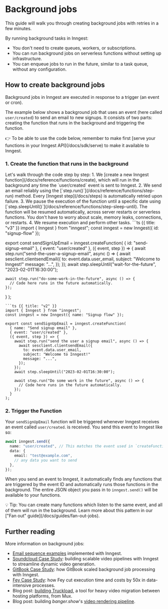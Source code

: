 
# Background jobs
This guide will walk you through creating background jobs with retries in a few minutes.

By running background tasks in Inngest:

- You don't need to create queues, workers, or subscriptions.
- You can run background jobs on serverless functions without setting up infrastructure.
- You can enqueue jobs to run in the future, similar to a task queue, without any configuration.

## How to create background jobs

Background jobs in Inngest are executed in response to a trigger (an event or cron).

The example below shows a background job that uses an event (here called `user/created`) to send an email to new signups. It consists of two parts: creating the function that runs in the background and triggering the function.

<aside>
👉 To be able to use the code below, remember to make first [serve your functions in your Inngest API](/docs/sdk/serve) to make it available to Inngest.
</aside>

### 1. Create the function that runs in the background

<Row>
  <Col>
Let's walk through the code step by step:
1. We [create a new Inngest function](/docs/reference/functions/create), which will run in the background any time the `user/created` event is sent to Inngest.
2. We send an email reliably using the [`step.run()`](/docs/reference/functions/step-run) method. Every [Inngest step](/docs/steps) is automatically retried upon failure.
3. We pause the execution of the function until a specific date using [`step.sleepUntil()`](/docs/reference/functions/step-sleep-until). The function will be resumed automatically, across server restarts or serverless functions. You don't have to worry about scale, memory leaks, connections, or restarts.
4. We resume execution and perform other tasks.
  </Col>
<Col>
<CodeGroup>
```ts {{ title: "v3" }}
import { Inngest } from "inngest";
const inngest = new Inngest({ id: "signup-flow" });

export const sendSignUpEmail = inngest.createFunction(
  { id: "send-signup-email" },
  { event: "user/created" },
  ({ event, step }) => {
    await step.run("send-the-user-a-signup-email", async () => {
      await sesclient.clientsendEmail({
        to: event.data.user_email,
        subject: "Welcome to Inngest!"
        message: "...",
      });
    });
    await step.sleepUntil("wait-for-the-future", "2023-02-01T16:30:00");

    await step.run("do-some-work-in-the-future", async () => {
      // Code here runs in the future automatically.
    });
  }
);
```
```ts {{ title: "v2" }}
import { Inngest } from "inngest";
const inngest = new Inngest({ name: "Signup flow" });

export const sendSignUpEmail = inngest.createFunction(
  { name: "Send signup email" },
  { event: "user/created" },
  ({ event, step }) => {
    await step.run("send the user a signup email", async () => {
      await sesclient.clientsendEmail({
        to: event.data.user_email,
        subject: "Welcome to Inngest!"
        message: "...",
      });
    });
    await step.sleepUntil("2023-02-01T16:30:00");

    await step.run("Do some work in the future", async () => {
      // Code here runs in the future automatically.
    });
  }
);
```
</CodeGroup>
  </Col>
</Row>

### 2. Trigger the Function

Your `sendSignUpEmail` function will be triggered whenever Inngest receives an event called `user/created`. is received. You send this event to Inngest like so:

```ts
await inngest.send({
  name: "user/created", // This matches the event used in `createFunction`
  data: {
    email: "test@example.com",
    // any data you want to send
  },
});
```

When you send an event to Inngest, it automatically finds any functions that are triggered by the event ID and automatically runs those functions in the background. The entire JSON object you pass in to `inngest.send()` will be available to your functions.

<Callout>
💡 Tip: You can create many functions which listen to the same event, and all of them will run in the background. Learn more about this pattern in our ["Fan out" guide](/docs/guides/fan-out-jobs).
</Callout>

## Further reading

More information on background jobs:
- [Email sequence examples](/docs/examples/email-sequence) implemented with Inngest.
- [Soundcloud Case Study](/customers/soundcloud): building scalable video pipelines with Inngest to streamline dynamic video generation.
- [GitBook Case Study](/customers/gitbook): how GitBook scaled background job processing with Inngest.
- [Fey Case Study](/customers/fey): how Fey cut execution time and costs by 50x in data-intensive processes.
- Blog post: [building Truckload](/blog/mux-migrating-video-collections), a tool for heavy video migration between hosting platforms, from Mux.
- Blog post: building _banger.show_'s [video rendering pipeline](/blog/banger-video-rendering-pipeline).